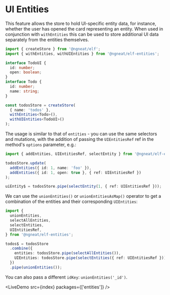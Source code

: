 # UI Entities


This feature allows the store to hold UI-specific entity data, for instance, whether the user has opened the card representing an entity.
When used in conjunction with `withEntities` this can be used to store additional UI data separately from the entities themselves.

```ts
import { createStore } from '@ngneat/elf';
import { withEntities, withUIEntities } from '@ngneat/elf-entities';

interface TodoUI {
  id: number;
  open: boolean;
}
interface Todo {
  id: number;
  name: string;
}

const todosStore = createStore(
  { name: 'todos' },
  withEntities<Todo>(),
  withUIEntities<TodoUI>()
);
```

The usage is similar to that of `entities` - you can use the same selectors and mutations, with the addition of passing the
`UIEntitiesRef` ref in the method's `options` parameter, e.g.:

```ts
import { addEntities, UIEntitiesRef, selectEntity } from '@ngneat/elf-entities';

todosStore.update(
  addEntities({ id: 1, name: 'foo' }),
  addEntities({ id: 1, open: true }, { ref: UIEntitiesRef })
);

uiEntity$ = todosStore.pipe(selectEntity(1, { ref: UIEntitiesRef }));
```

We can use the `unionEntities()` or `unionEntitiesAsMap()` operator to get a combination of the entities and their corresponding `UIEntities`:

```ts
import {
  unionEntities,
  selectAllEntities,
  selectEntities,
  UIEntitiesRef,
} from '@ngneat/elf-entities';

todos$ = todosStore
  .combine({
    entities: todosStore.pipe(selectAllEntities()),
    UIEntities: todosStore.pipe(selectEntities({ ref: UIEntitiesRef })),
  })
  .pipe(unionEntities());
```

You can also pass a different `idKey`: `unionEntities('_id')`.

<LiveDemo src={index} packages={['entities']} />

